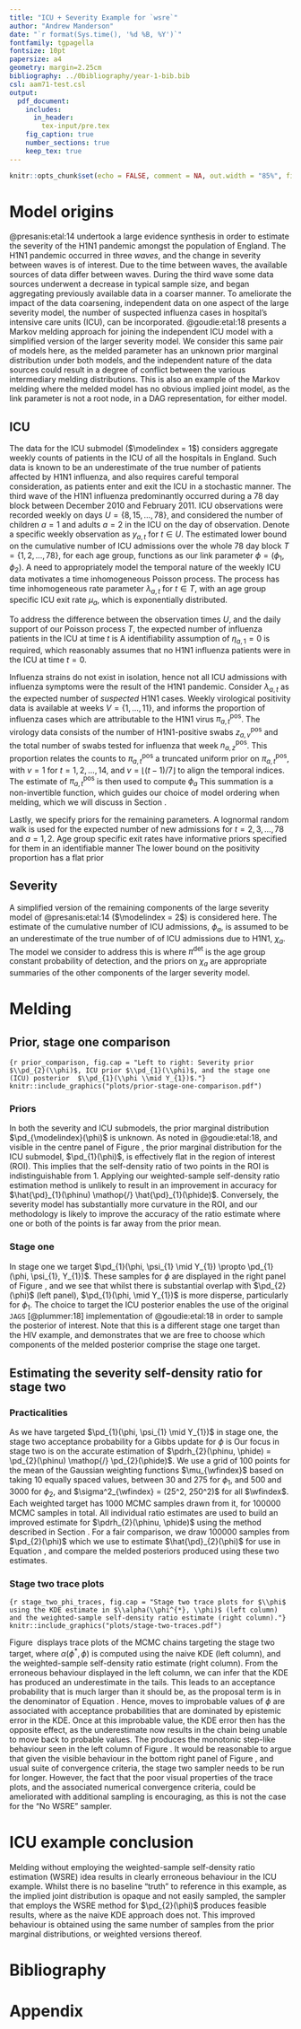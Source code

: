 ```yaml
---
title: "ICU + Severity Example for `wsre`"
author: "Andrew Manderson"
date: "`r format(Sys.time(), '%d %B, %Y')`"
fontfamily: tgpagella
fontsize: 10pt
papersize: a4
geometry: margin=2.25cm
bibliography: ../0bibliography/year-1-bib.bib
csl: aam71-test.csl
output: 
  pdf_document:
    includes:
      in_header:
        tex-input/pre.tex
    fig_caption: true
    number_sections: true
    keep_tex: true
---
```

```r
knitr::opts_chunk$set(echo = FALSE, comment = NA, out.width = "85%", fig.align = "center", auto_pdf = TRUE)
```

# Model origins

@presanis:etal:14 undertook a large evidence synthesis in order to estimate the severity of the H1N1 pandemic amongst the population of England.
The H1N1 pandemic occurred in three _waves_, and the change in severity between waves is of interest.
Due to the time between waves, the available sources of data differ between waves.
During the third wave some data sources underwent a decrease in typical sample size, and began aggregating previously available data in a coarser manner.
To ameliorate the impact of the data coarsening, independent data on one aspect of the large severity model, the number of suspected influenza cases in hospital's intensive care units (ICU), can be incorporated.
@goudie:etal:18 presents a Markov melding approach for joining the independent ICU model with a simplified version of the larger severity model.
We consider this same pair of models here, as the melded parameter has an unknown prior marginal distribution under both models, and the independent nature of the data sources could result in a degree of conflict between the various intermediary melding distributions.
This is also an example of the Markov melding where the melded model has no obvious implied joint model, as the link parameter is not a root node, in a DAG representation, for either model.

## ICU

The data for the ICU submodel ($\modelindex = 1$) considers aggregate weekly counts of patients in the ICU of all the hospitals in England.
Such data is known to be an underestimate of the true number of patients affected by H1N1 influenza, and also requires careful temporal consideration, as patients enter and exit the ICU in a stochastic manner.
The third wave of the H1N1 influenza predominantly occurred during a 78 day block between December 2010 and February 2011.
ICU observations were recorded weekly on days $U = \{8, 15, \ldots, 78\}$, and considered the number of children $a = 1$ and adults $a = 2$ in the ICU on the day of observation.
Denote a specific weekly observation as $y_{a, t}$ for $t \in U$.
The estimated lower bound on the cumulative number of ICU admissions over the whole 78 day block $T = \{1, 2, \ldots, 78\}$, for each age group, functions as our link parameter $\phi = (\phi_{1}, \phi_2)$.
A need to appropriately model the temporal nature of the weekly ICU data motivates a time inhomogeneous Poisson process.
The process has time inhomogeneous rate parameter $\lambda_{a, t}$ for $t \in T$, with an age group specific ICU exit rate $\mu_{a}$, which is exponentially distributed.

To address the difference between the observation times $U$, and the daily support of our Poisson process $T$, the expected number of influenza patients in the ICU at time $t$ is
\input{tex-input/icu-model/0010-thinned-poisson-process.tex}
A identifiability assumption of $\eta_{a, 1} = 0$ is required, which reasonably assumes that no H1N1 influenza patients were in the ICU at time $t = 0$.

Influenza strains do not exist in isolation, hence not all ICU admissions with influenza symptoms were the result of the H1N1 pandemic.
Consider $\lambda_{a, t}$ as the expected number of _suspected_ H1N1 cases.
Weekly virological positivity data is available at weeks $V = \{1, \ldots, 11\}$, and informs the proportion of influenza cases which are attributable to the H1N1 virus $\pi_{a, t}^{\text{pos}}$.
The virology data consists of the number of H1N1-positive swabs $z_{a, v}^{\text{pos}}$ and the total number of swabs tested for influenza that week $n_{a, z}^{\text{pos}}$.
This proportion relates the counts to $\pi_{a, t}^{\text{pos}}$ a truncated uniform prior on $\pi_{a, t}^{\text{pos}}$,
\input{tex-input/icu-model/0020-pipos-unif-model.tex}
with $v = 1$ for $t = 1, 2, \ldots, 14$, and $v = \lfloor(t - 1) \mathop{/} 7 \rfloor$ to align the temporal indices.
The estimate of $\pi_{a, t}^{\text{pos}}$ is then used to compute $\phi_{a}$
\input{tex-input/icu-model/0021-phi-icu-calc.tex}
This summation is a non-invertible function, which guides our choice of model ordering when melding, which we will discuss in Section&nbsp;\ref{discussion}. 

Lastly, we specify priors for the remaining parameters. 
A lognormal random walk is used for the expected number of new admissions 
\input{tex-input/icu-model/0030-prior-set-one.tex}
for $t = 2, 3, \ldots, 78$ and $a = {1, 2}$.
Age group specific exit rates have informative priors specified for them in an identifiable manner 
\input{tex-input/icu-model/0040-prior-set-two.tex}
The lower bound on the positivity proportion has a flat prior
\input{tex-input/icu-model/0041-prior-positivity-proportion.tex}

## Severity

A simplified version of the remaining components of the large severity model of @presanis:etal:14 ($\modelindex = 2$) is considered here.
The estimate of the cumulative number of ICU admissions, $\phi_{a}$, is assumed to be an underestimate of the true number of of ICU admissions due to H1N1, $\chi_{a}$.
The model we consider to address this is 
\input{tex-input/icu-model/0050-sev-submodel.tex}
where $\pi^{\text{det}}$ is the age group constant probability of detection, and the priors on $\chi_{a}$ are appropriate summaries of the other components of the larger severity model.

# Melding

## Prior, stage one comparison

```{r prior_comparison, fig.cap = "Left to right: Severity prior $\\pd_{2}(\\phi)$, ICU prior $\\pd_{1}(\\phi)$, and the stage one (ICU) posterior  $\\pd_{1}(\\phi \\mid Y_{1})$."}
knitr::include_graphics("plots/prior-stage-one-comparison.pdf")
```

### Priors

In both the severity and ICU submodels, the prior marginal distribution $\pd_{\modelindex}(\phi)$ is unknown.
As noted in @goudie:etal:18, and visible in the centre panel of Figure&nbsp;\ref{fig:prior_comparison}, the prior marginal distribution for the ICU submodel, $\pd_{1}(\phi)$, is effectively flat in the region of interest (ROI).
This implies that the self-density ratio of two points in the ROI is indistinguishable from 1.
Applying our weighted-sample self-density ratio estimation method is unlikely to result in an improvement in accuracy for $\hat{\pd}_{1}(\phinu) \mathop{/} \hat{\pd}_{1}(\phide)$.
Conversely, the severity model has substantially more curvature in the ROI, and our methodology is likely to improve the accuracy of the ratio estimate where one or both of the points is far away from the prior mean.

### Stage one

In stage one we target $\pd_{1}(\phi, \psi_{1} \mid Y_{1}) \propto \pd_{1}(\phi, \psi_{1}, Y_{1})$.
These samples for $\phi$ are displayed in the right panel of Figure&nbsp;\ref{fig:prior_comparison}, and we see that whilst there is substantial overlap with $\pd_{2}(\phi)$ (left panel), $\pd_{1}(\phi, \mid Y_{1})$ is more disperse, particularly for $\phi_{1}$.
The choice to target the ICU posterior enables the use of the original `JAGS` [@plummer:18] implementation of @goudie:etal:18 in order to sample the posterior of interest.
Note that this is a different stage one target than the HIV example, and demonstrates that we are free to choose which components of the melded posterior comprise the stage one target.
<!-- We are also opting to sample the ICU posterior first, as the link function in Equation&nbsp;\ref{eqn:phi-icu-calc} is non-invertible, and appropriately extending it to an invertible function is challenging.
 -->

## Estimating the severity self-density ratio for stage two

### Practicalities

As we have targeted $\pd_{1}(\phi, \psi_{1} \mid Y_{1})$ in stage one, the stage two acceptance probability for a Gibbs update for $\phi$ is
\input{tex-input/icu-model/0060-icu-stage-two-acceptance-probability.tex}
Our focus in stage two is on the accurate estimation of $\pdrh_{2}(\phinu, \phide) = \pd_{2}(\phinu) \mathop{/} \pd_{2}(\phide)$.
We use a grid of 100 points for the mean of the Gaussian weighting functions $\mu_{\wfindex}$ based on taking 10 equally spaced values, between 30 and 275 for $\phi_{1}$, and 500 and 3000 for $\phi_{2}$, and $\sigma^2_{\wfindex} = (25^2, 250^2)$ for all $\wfindex$.
Each weighted target has 1000 MCMC samples drawn from it, for 100000 MCMC samples in total. 
All individual ratio estimates are used to build an improved estimate for $\pdrh_{2}(\phinu, \phide)$ using the method described in Section&nbsp;\ref{sec:multiple-weighting-functions}.
For a fair comparison, we draw 100000 samples from $\pd_{2}(\phi)$ which we use to estimate $\hat{\pd}_{2}(\phi)$ for use in Equation&nbsp;\eqref{eqn:icu-stage-two-acceptance-probability}, and compare the melded posteriors produced using these two estimates.

### Stage two trace plots

```{r stage_two_phi_traces, fig.cap = "Stage two trace plots for $\\phi$ using the KDE estimate in $\\alpha(\\phi^{*}, \\phi)$ (left column) and the weighted-sample self-density ratio estimate (right column)."}
knitr::include_graphics("plots/stage-two-traces.pdf")
```

Figure&nbsp;\ref{fig:stage_two_phi_traces} displays trace plots of the MCMC chains targeting the stage two target, where $\alpha(\phi^{*}, \phi)$ is computed using the naive KDE (left column), and the weighted-sample self-density ratio estimate (right column).
From the erroneous behaviour displayed in the left column, we can infer that the KDE has produced an underestimate in the tails.
This leads to an acceptance probability that is much larger than it should be, as the proposal term is in the denominator of Equation&nbsp;\eqref{eqn:icu-stage-two-acceptance-probability}.
Hence, moves to improbable values of $\phi$ are associated with acceptance probabilities that are dominated by epistemic error in the KDE.
Once at this improbable value, the KDE error then has the opposite effect, as the underestimate now results in the chain being unable to move back to probable values.
The produces the monotonic step-like behaviour seen in the left column of Figure&nbsp;\ref{fig:stage_two_phi_traces}.
It would be reasonable to argue that given the visible behaviour in the bottom right panel of Figure&nbsp;\ref{fig:stage_two_phi_traces}, and usual suite of convergence criteria, the stage two sampler needs to be run for longer.
However, the fact that the poor visual properties of the trace plots, and the associated numerical convergence criteria, could be ameliorated with additional sampling is encouraging, as this is not the case for the "No WSRE" sampler.

# ICU example conclusion

Melding without employing the weighted-sample self-density ratio estimation (WSRE) idea results in clearly erroneous behaviour in the ICU example.
Whilst there is no baseline "truth" to reference in this example, as the implied joint distribution is opaque and not easily sampled, the sampler that employs the WSRE method for $\pd_{2}(\phi)$ produces feasible results, where as the naive KDE approach does not.
This improved behaviour is obtained using the same number of samples from the prior marginal distributions, or weighted versions thereof.

<!-- -------------------- END OF MAIN BODY OF DOCUMENT -------------------- -->
\newpage

<!-- The {-} tag here suppresses the section numbering. -->
# Bibliography {-}

<!-- This makes pandoc-citeproc put the references before the end of document. -->
<div id="refs"></div>

\newpage

<!-- Now switch to alphabetical numbering for the appendix, and reset the counter. -->
\renewcommand{\thesection}{\Alph{section}}
\setcounter{section}{0}

# Appendix 